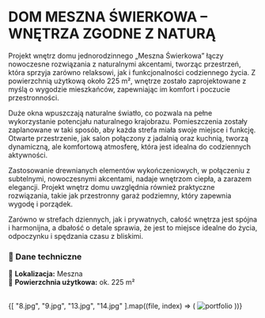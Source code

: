 
# **DOM MESZNA ŚWIERKOWA – WNĘTRZA ZGODNE Z NATURĄ**

Projekt wnętrz domu jednorodzinnego „Meszna Świerkowa” łączy nowoczesne rozwiązania z naturalnymi akcentami, tworząc przestrzeń, która sprzyja zarówno relaksowi, jak i funkcjonalności codziennego życia. Z powierzchnią użytkową około 225 m², wnętrze zostało zaprojektowane z myślą o wygodzie mieszkańców, zapewniając im komfort i poczucie przestronności. 

Duże okna wpuszczają naturalne światło, co pozwala na pełne wykorzystanie potencjału naturalnego krajobrazu. Pomieszczenia zostały zaplanowane w taki sposób, aby każda strefa miała swoje miejsce i funkcję. Otwarte przestrzenie, jak salon połączony z jadalnią oraz kuchnią, tworzą dynamiczną, ale komfortową atmosferę, która jest idealna do codziennych aktywności. 

Zastosowanie drewnianych elementów wykończeniowych, w połączeniu z subtelnymi, nowoczesnymi akcentami, nadaje wnętrzom ciepła, a zarazem elegancji. Projekt wnętrz domu uwzględnia również praktyczne rozwiązania, takie jak przestronny garaż podziemny, który zapewnia wygodę i porządek. 

Zarówno w strefach dziennych, jak i prywatnych, całość wnętrza jest spójna i harmonijna, a dbałość o detale sprawia, że jest to miejsce idealne do życia, odpoczynku i spędzania czasu z bliskimi.

### **📌 Dane techniczne**  
📍 **Lokalizacja:** Meszna  
📐 **Powierzchnia użytkowa:** ok. 225 m²  

<br/>

<div style={{ display: 'grid', gridTemplateColumns: 'repeat(1, 1fr)', gap: '20px' }}>
  {[
    "8.jpg", "9.jpg", "13.jpg", "14.jpg"
  ].map((file, index) => (
    <Zoom key={index}>
      <img alt="portfolio" src={`/compressed/jedno/swier/${file}`} style={{ width: '100%', height: 'auto' }} />
    </Zoom>
  ))}
</div>

